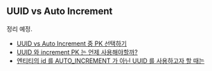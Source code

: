 ## UUID vs Auto Increment
정리 예정.<br/>

- [UUID vs Auto Increment 중 PK 선택하기](https://stir.tistory.com/294)
- [UUID 와 increment PK 는 언제 사용해야할까?](https://americanopeople.tistory.com/378)
- [엔티티의 id 를 AUTO_INCREMENT 가 아닌 UUID 를 사용하고자 할 때는](https://devs0n.tistory.com/87)

